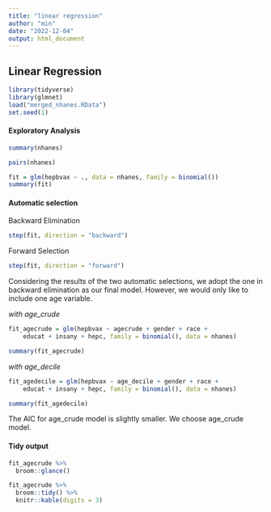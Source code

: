 ```yaml
---
title: "linear regression"
author: "min"
date: "2022-12-04"
output: html_document
---
```

## Linear Regression

```r
library(tidyverse)
library(glmnet)
load("merged_nhanes.RData")
set.seed(1)
```

#### Exploratory Analysis

```r
summary(nhanes)
```

```r
pairs(nhanes)
```

```r
fit = glm(hepbvax ~ ., data = nhanes, family = binomial())
summary(fit)
```

#### Automatic selection

Backward Elimination
```r
step(fit, direction = "backward")
```

Forward Selection
```r
step(fit, direction = "forward")
```

Considering the results of the two automatic selections, we adopt the one in backward elimination as our final model. However, we would only like to include one age variable.

*with age_crude*
```r
fit_agecrude = glm(hepbvax ~ agecrude + gender + race + 
    educat + insany + hepc, family = binomial(), data = nhanes)

summary(fit_agecrude)
```

*with age_decile*
```r
fit_agedecile = glm(hepbvax ~ age_decile + gender + race + 
    educat + insany + hepc, family = binomial(), data = nhanes)

summary(fit_agedecile)
```

The AIC for age_crude model is slightly smaller. We choose age_crude model.

#### Tidy output

```r
fit_agecrude %>% 
  broom::glance()
```

```r
fit_agecrude %>% 
  broom::tidy() %>% 
  knitr::kable(digits = 3)
```


